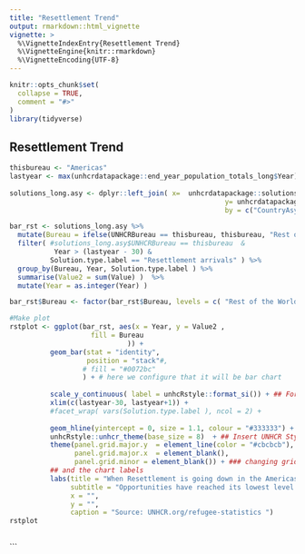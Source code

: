 ```yaml
---
title: "Resettlement Trend"
output: rmarkdown::html_vignette
vignette: >
  %\VignetteIndexEntry{Resettlement Trend}
  %\VignetteEngine{knitr::rmarkdown}
  %\VignetteEncoding{UTF-8}
---
```


```r
knitr::opts_chunk$set(
  collapse = TRUE,
  comment = "#>"
)
library(tidyverse)
```

## Resettlement Trend

```r

thisbureau <- "Americas"
lastyear <- max(unhcrdatapackage::end_year_population_totals_long$Year)
 
solutions_long.asy <- dplyr::left_join( x=  unhcrdatapackage::solutions_long, 
                                                     y= unhcrdatapackage::reference, 
                                                     by = c("CountryAsylumCode" = "iso_3"))

bar_rst <- solutions_long.asy %>%
  mutate(Bureau = ifelse(UNHCRBureau == thisbureau, thisbureau, "Rest of the World")) %>%
  filter( #solutions_long.asy$UNHCRBureau == thisbureau  &
           Year > (lastyear - 30) & 
          Solution.type.label == "Resettlement arrivals" ) %>%
  group_by(Bureau, Year, Solution.type.label ) %>%
  summarise(Value2 = sum(Value) )  %>%
  mutate(Year = as.integer(Year) ) 

bar_rst$Bureau <- factor(bar_rst$Bureau, levels = c( "Rest of the World", "Americas"))

#Make plot
rstplot <- ggplot(bar_rst, aes(x = Year, y = Value2 , 
                    fill = Bureau
                             )) + 
          geom_bar(stat = "identity", 
                   position = "stack"#, 
                  # fill = "#0072bc"
                  ) + # here we configure that it will be bar chart
          
          scale_y_continuous( label = unhcRstyle::format_si()) + ## Format axis number
          xlim(c(lastyear-30, lastyear+1)) +
          #facet_wrap( vars(Solution.type.label ), ncol = 2) +
        
          geom_hline(yintercept = 0, size = 1.1, colour = "#333333") +
          unhcRstyle::unhcr_theme(base_size = 8)  + ## Insert UNHCR Style
          theme(panel.grid.major.y  = element_line(color = "#cbcbcb"), 
                panel.grid.major.x  = element_blank(), 
                panel.grid.minor = element_blank()) + ### changing grid line that should appear
          ## and the chart labels
          labs(title = "When Resettlement is going down in the Americas, it affects the rest of the world. ",
               subtitle = "Opportunities have reached its lowest level ever in the last 30 years ",
               x = "",
               y = "",
               caption = "Source: UNHCR.org/refugee-statistics ")
rstplot
 

```

  
```